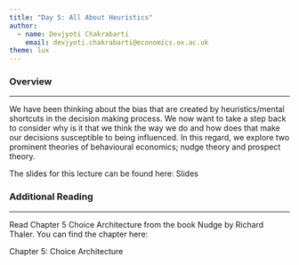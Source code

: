 ```yaml
---
title: "Day 5: All About Heuristics"
author: 
  - name: Devjyoti Chakrabarti
    email: devjyoti.chakrabarti@economics.ox.ac.uk
theme: lux      
---
```


### Overview

------------------------------------------------------------------------

We have been thinking about the bias that are created by heuristics/mental shortcuts in the decision making process. We now want to take a step back to consider why is it that we think the way we do and how does that make our decisions susceptible to being influenced. In this regard, we explore two prominent theories of behavioural economics; nudge theory and prospect theory.

The slides for this lecture can be found here: [Slides](all_about_heuristics.qmd){style="text-decoration:none"}

### Additional Reading

------------------------------------------------------------------------

Read Chapter 5 Choice Architecture from the book Nudge by Richard Thaler. You can find the chapter here:

[Chapter 5: Choice Architecture](Nudge_Richard%20Thaler_Chapter%205%20Choice%20Architecture.pdf){style="text-decoration:none"}
